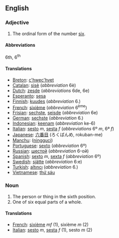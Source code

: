 ==English==

===Adjective===

# The ordinal form of the number [[six]].

====Abbreviations====
6th, 6<sup>th</sup>

====Translations====

*[[Breton]]: [[c'hwec'hvet]]
*[[Catalan]]: [[sisè]] (''abbreviation'' 6è)
*[[Dutch]]: [[zesde]] (''abbreviations'' 6de, 6e)
*[[Esperanto]]: [[sesa]]
*[[Finnish]]: [[kuudes]] (''abbreviation'' 6.)
*[[French]]: [[sixième]] (''abbreviation'' 6<sup>ème</sup>)
*[[Frisian]]: [[sechste]], [[seisde]] (''abbreviation'' 6e)
*[[German]]: [[sechste]] (''abbreviation'' 6.)
*[[Indonesian]]: [[keenam]] (''abbreviation'' ke-6)
*[[Italian]]: [[sesto]] ''m'', [[sesta]] ''f'' (''abbreviations'' 6º ''m'', 6ª ''f'')
*[[Japanese]]: [[六番目]] (ろくばんめ, rokuban-me)
*[[Manchu]]: ([[ningguci]])
*[[Portuguese]]: [[sexto]] (''abbreviation'' 6º)
*[[Russian]]: [[шестой]] (''abbreviation'' 6-ой)
*[[Spanish]]: [[sexto]] ''m'', [[sexta]] ''f'' (''abbreviation'' 6º)
*[[Swedish]]: [[sjätte]] (''abbreviation'' 6:e)
*[[Turkish]]: [[altıncı]] (''abbreviation'' 6.)
*[[Vietnamese]]: [[thứ sáu]]

===Noun===

#The person or thing in the sixth position.
#One of six equal parts of a whole.

====Translations====

*[[French]]: [[sixième]] ''mf'' (1), sixième ''m'' (2)
*[[Italian]]: [[sesto]] ''m'', [[sesta]] ''f'' (1), sesto ''m'' (2)